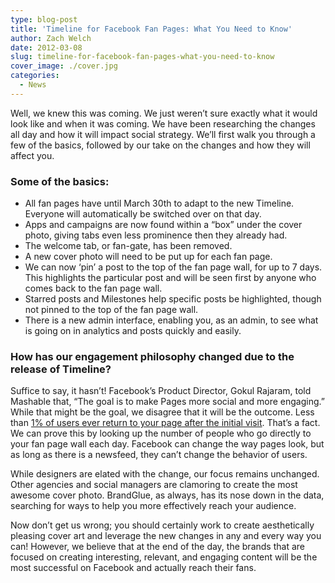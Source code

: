 ```yaml
---
type: blog-post
title: 'Timeline for Facebook Fan Pages: What You Need to Know'
author: Zach Welch
date: 2012-03-08
slug: timeline-for-facebook-fan-pages-what-you-need-to-know
cover_image: ./cover.jpg
categories:
  - News
---
```


Well, we knew this was coming. We just weren’t sure exactly what it would look like and when it was coming. We have been researching the changes all day and how it will impact social strategy. We’ll first walk you through a few of the basics, followed by our take on the changes and how they will affect you.

### Some of the basics:

- All fan pages have until March 30th to adapt to the new Timeline. Everyone will automatically be switched over on that day.
- Apps and campaigns are now found within a “box” under the cover photo, giving tabs even less prominence then they already had.
- The welcome tab, or fan-gate, has been removed.
- A new cover photo will need to be put up for each fan page.
- We can now ‘pin’ a post to the top of the fan page wall, for up to 7 days. This highlights the particular post and will be seen first by anyone who comes back to the fan page wall.
- Starred posts and Milestones help specific posts be highlighted, though not pinned to the top of the fan page wall.
- There is a new admin interface, enabling you, as an admin, to see what is going on in analytics and posts quickly and easily.

### How has our engagement philosophy changed due to the release of Timeline?

Suffice to say, it hasn’t! Facebook’s Product Director, Gokul Rajaram, told Mashable that, “The goal is to make Pages more social and more engaging.” While that might be the goal, we disagree that it will be the outcome. Less than [1% of users ever return to your page after the initial visit][1]. That’s a fact. We can prove this by looking up the number of people who go directly to your fan page wall each day. Facebook can change the way pages look, but as long as there is a newsfeed, they can’t change the behavior of users.

While designers are elated with the change, our focus remains unchanged. Other agencies and social managers are clamoring to create the most awesome cover photo. BrandGlue, as always, has its nose down in the data, searching for ways to help you more effectively reach your audience.

Now don’t get us wrong; you should certainly work to create aesthetically pleasing cover art and leverage the new changes in any and every way you can! However, we believe that at the end of the day, the brands that are focused on creating interesting, relevant, and engaging content will be the most successful on Facebook and actually reach their fans.

[1]: http://briancarteryeah.com/blog/facebook/rant-why-facebook-timeline-for-pages-doesnt-matter-and-you-should-get-back-to-work/
